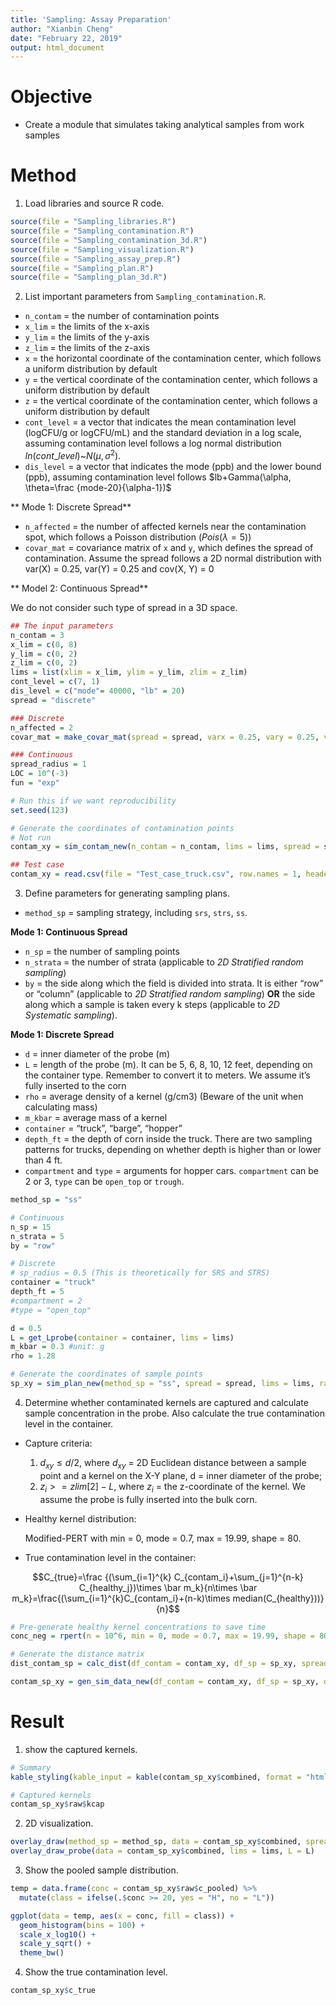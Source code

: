 ```yaml
---
title: 'Sampling: Assay Preparation'
author: "Xianbin Cheng"
date: "February 22, 2019"
output: html_document
---
```


# Objective

  * Create a module that simulates taking analytical samples from work samples
  
# Method

1. Load libraries and source R code.

```r
source(file = "Sampling_libraries.R")
source(file = "Sampling_contamination.R")
source(file = "Sampling_contamination_3d.R")
source(file = "Sampling_visualization.R")
source(file = "Sampling_assay_prep.R")
source(file = "Sampling_plan.R")
source(file = "Sampling_plan_3d.R")
```

2. List important parameters from `Sampling_contamination.R`.

* `n_contam` = the number of contamination points  
* `x_lim` = the limits of the x-axis  
* `y_lim` = the limits of the y-axis  
* `z_lim` = the limits of the z-axis
* `x` = the horizontal coordinate of the contamination center, which follows a uniform distribution by default
* `y` = the vertical coordinate of the contamination center, which follows a uniform distribution by default
* `z` = the vertical coordinate of the contamination center, which follows a uniform distribution by default
* `cont_level` = a vector that indicates the mean contamination level (logCFU/g or logCFU/mL) and the standard deviation in a log scale, assuming contamination level follows a log normal distribution $ln(cont\_level)$~$N(\mu, \sigma^2)$. 
* `dis_level` = a vector that indicates the mode (ppb) and the lower bound (ppb), assuming contamination level follows $lb+Gamma(\alpha, \theta=\frac {mode-20}{\alpha-1})$

** Mode 1: Discrete Spread** 

* `n_affected` = the number of affected kernels near the contamination spot, which follows a Poisson distribution ($Pois(\lambda = 5)$)   
* `covar_mat` = covariance matrix of `x` and `y`, which defines the spread of contamination. Assume the spread follows a 2D normal distribution with var(X) = 0.25, var(Y) = 0.25 and cov(X, Y) = 0   

** Model 2: Continuous Spread**

We do not consider such type of spread in a 3D space. 

```r
## The input parameters
n_contam = 3
x_lim = c(0, 8)
y_lim = c(0, 2)
z_lim = c(0, 2)
lims = list(xlim = x_lim, ylim = y_lim, zlim = z_lim)
cont_level = c(7, 1)
dis_level = c("mode"= 40000, "lb" = 20)
spread = "discrete"

### Discrete
n_affected = 2
covar_mat = make_covar_mat(spread = spread, varx = 0.25, vary = 0.25, varz = 0.25, covxy = 0, covxz = 0, covyz = 0)

### Continuous
spread_radius = 1
LOC = 10^(-3)
fun = "exp"
```

```r
# Run this if we want reproducibility
set.seed(123)
```

```r
# Generate the coordinates of contamination points
# Not run
contam_xy = sim_contam_new(n_contam = n_contam, lims = lims, spread = spread, covar = covar_mat, n_affected = n_affected, cont_level = cont_level, dis_level = dis_level) 
```

```r
## Test case
contam_xy = read.csv(file = "Test_case_truck.csv", row.names = 1, header = TRUE, stringsAsFactors = FALSE)
```

3. Define parameters for generating sampling plans.

* `method_sp` = sampling strategy, including `srs`, `strs`, `ss`.

**Mode 1: Continuous Spread**

* `n_sp` = the number of sampling points
* `n_strata` = the number of strata (applicable to *2D Stratified random sampling*)
* `by` = the side along which the field is divided into strata. It is either "row" or "column" (applicable to *2D Stratified random sampling*) **OR** the side along which a sample is taken every k steps (applicable to *2D Systematic sampling*).

**Mode 1: Discrete Spread**   

* `d` = inner diameter of the probe (m)
* `L` = length of the probe (m). It can be 5, 6, 8, 10, 12 feet, depending on the container type. Remember to convert it to meters. We assume it's fully inserted to the corn
* `rho` = average density of a kernel (g/cm3) (Beware of the unit when calculating mass)
* `m_kbar` = average mass of a kernel
* `container` = "truck", "barge", "hopper"
* `depth_ft` = the depth of corn inside the truck. There are two sampling patterns for trucks, depending on whether depth is higher than or lower than 4 ft.
* `compartment` and `type` = arguments for hopper cars. `compartment` can be 2 or 3, `type` can be `open_top` or `trough`.

```r
method_sp = "ss"

# Continuous
n_sp = 15
n_strata = 5
by = "row"

# Discrete
# sp_radius = 0.5 (This is theoretically for SRS and STRS)
container = "truck"
depth_ft = 5
#compartment = 2
#type = "open_top"

d = 0.5
L = get_Lprobe(container = container, lims = lims)
m_kbar = 0.3 #unit: g
rho = 1.28
```

```r
# Generate the coordinates of sample points
sp_xy = sim_plan_new(method_sp = "ss", spread = spread, lims = lims, radius = d/2, container = container)
```

4. Determine whether contaminated kernels are captured and calculate sample concentration in the probe. Also calculate the true contamination level in the container. 

  * Capture criteria:
  
    1) $d_{xy} \le d/2$, where $d_{xy}$ = 2D Euclidean distance between a sample point and a kernel on the X-Y plane, d = inner diameter of the probe;
    2) $z_i >= zlim[2] - L$, where $z_i$ = the z-coordinate of the kernel. We assume the probe is fully inserted into the bulk corn.

  * Healthy kernel distribution:
    
    Modified-PERT with min = 0, mode = 0.7, max = 19.99, shape = 80.
    
  * True contamination level in the container:
  
  $$C_{true}=\frac {(\sum_{i=1}^{k} C_{contam_i}+\sum_{j=1}^{n-k} C_{healthy_j})\times \bar m_k}{n\times \bar m_k}=\frac{(\sum_{i=1}^{k}C_{contam_i}+(n-k)\times median(C_{healthy}))}{n}$$

```r
# Pre-generate healthy kernel concentrations to save time
conc_neg = rpert(n = 10^6, min = 0, mode = 0.7, max = 19.99, shape = 80)
```

```r
# Generate the distance matrix
dist_contam_sp = calc_dist(df_contam = contam_xy, df_sp = sp_xy, spread = spread, method_sp = method_sp)

contam_sp_xy = gen_sim_data_new(df_contam = contam_xy, df_sp = sp_xy, dist = dist_contam_sp, spread = spread, sp_radius = d/2, L = L, rho = rho, m_kbar = m_kbar, conc_neg = conc_neg)
```

# Result

1. show the captured kernels.

```r
# Summary
kable_styling(kable_input = kable(contam_sp_xy$combined, format = "html"), full_width = FALSE)

# Captured kernels
contam_sp_xy$raw$kcap
```

2. 2D visualization.

```r
overlay_draw(method_sp = method_sp, data = contam_sp_xy$combined, spread = spread, xlim = lims$xlim, ylim = lims$ylim)
overlay_draw_probe(data = contam_sp_xy$combined, lims = lims, L = L)
```

3. Show the pooled sample distribution.

```r
temp = data.frame(conc = contam_sp_xy$raw$c_pooled) %>%
  mutate(class = ifelse(.$conc >= 20, yes = "H", no = "L"))

ggplot(data = temp, aes(x = conc, fill = class)) +
  geom_histogram(bins = 100) +
  scale_x_log10() +
  scale_y_sqrt() +
  theme_bw()
```

4.  Show the true contamination level.

```r
contam_sp_xy$c_true
```

